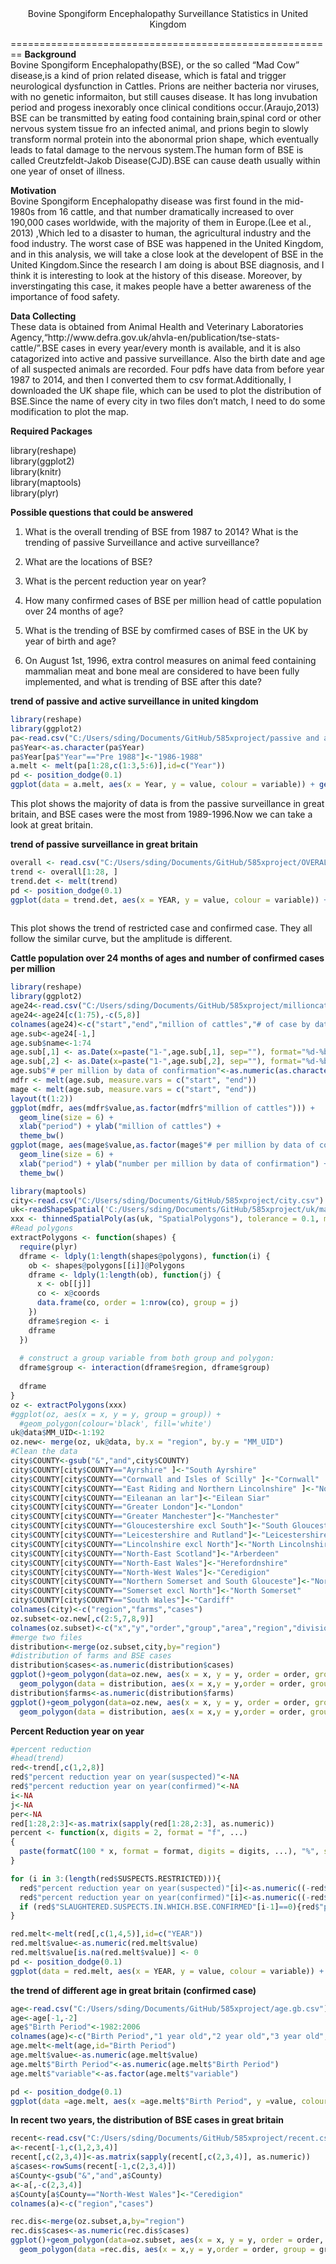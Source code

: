 <center> Bovine Spongiform Encephalopathy Surveillance Statistics in United Kingdom </center>
========================================================
**Background**<br/>
Bovine Spongiform Encephalopathy(BSE), or the so called "Mad Cow" disease,is a kind of prion related disease, which is fatal and trigger neurological dysfunction in Cattles. Prions are neither bacteria nor viruses, with no genetic informaiton, but still causes disease. It has long invubation period and progess inexorably once clinical conditions occur.(Araujo,2013) BSE can be transmitted by eating food containing brain,spinal cord or other nervous system tissue fro an infected animal, and prions begin to slowly transform normal protein into the abonormal prion shape, which eventually leads to fatal damage to the nervous system.The human form of BSE is called Creutzfeldt-Jakob Disease(CJD).BSE can cause death usually within one year of onset of illness.

**Motivation**<br/>
Bovine Spongiform Encephalopathy disease was first found in the mid-1980s from 16 cattle, and that number dramatically increased to over 190,000 cases worldwide, with the majority of them in Europe.(Lee et al., 2013) ,Which led to a disaster to human, the agricultural industry and the food industry. The worst case of BSE was happened in the United Kingdom, and in this analysis, we will take a close look at the developent of BSE in the United Kingdom.Since the research I am doing is about BSE diagnosis, and I think it is interesting to look at the history of this disease. Moreover, by inverstingating this case, it makes people have a better awareness of the importance of food safety.

**Data Collecting**<br/>
These data is obtained from Animal Health and Veterinary Laboratories Agency,"http://www.defra.gov.uk/ahvla-en/publication/tse-stats-cattle/".BSE cases in every year/every month is available, and it is also catagorized into active and passive surveillance. Also the birth date and age of all suspected animals are recorded. Four pdfs have data from before year 1987 to 2014, and then I converted them to csv format.Additionally, I downloaded the UK shape file, which can be used to plot the distribution of BSE.Since the name of every city in two files don't match, I need to do some modification to plot the map.

**Required Packages**<br/>

library(reshape)<br/>
library(ggplot2)<br/>
library(knitr)<br/>
library(maptools)<br/>
library(plyr) 


**Possible questions that could be answered**<br/>

1. What is the overall trending of BSE from 1987 to 2014? What is the trending of passive Surveillance and active surveillance?<br/>

2. What are the locations of BSE?<br/>

3. What is the percent reduction year on year?<br/>

4. How many confirmed cases of BSE per million head of cattle population over 24 months of age?<br/>

5. What is the trending of BSE by comfirmed cases of BSE in the UK by year of birth and age?<br/>

6. On August 1st, 1996, extra control measures on animal feed containing mammalian meat and bone meal are considered to have been fully implemented, and what is trending of BSE after this date? <br/>


**trend of passive and active surveillance in united kingdom**
```r
library(reshape)
library(ggplot2)
pa<-read.csv("C:/Users/sding/Documents/GitHub/585xproject/passive and active.csv")
pa$Year<-as.character(pa$Year)
pa$Year[pa$"Year"=="Pre 1988"]<-"1986-1988"
a.melt <- melt(pa[1:28,c(1:3,5:6)],id=c("Year"))
pd <- position_dodge(0.1)
ggplot(data = a.melt, aes(x = Year, y = value, colour = variable)) + geom_line(position = pd, aes(group = variable))
```
This plot shows the majority of data is from the passive surveillance in great britain, and BSE cases were the most from 1989-1996.Now we can take a look at great britain.

**trend of passive surveillance in great britain**
```r
overall <- read.csv("C:/Users/sding/Documents/GitHub/585xproject/OVERALL.csv")
trend <- overall[1:28, ]
trend.det <- melt(trend)
pd <- position_dodge(0.1)
ggplot(data = trend.det, aes(x = YEAR, y = value, colour = variable)) + geom_line(position = pd, 
                                                                                  aes(group = variable))
```

This plot shows the trend of restricted case and confirmed case. They all follow the similar curve, but the amplitude is different.

**Cattle population over 24 months of ages and number of confirmed cases per million**
```r
library(reshape)
library(ggplot2)
age24<-read.csv("C:/Users/sding/Documents/GitHub/585xproject/millioncattle.csv")
age24<-age24[c(1:75),-c(5,8)]
colnames(age24)<-c("start","end","million of cattles","# of case by date of confirmation","# of case by date of restriction","# per million by data of confirmation","# per million by date of restriction")
age.sub<-age24[-1,]
age.sub$name<-1:74
age.sub[,1] <- as.Date(x=paste("1-",age.sub[,1], sep=""), format="%d-%b-%y")
age.sub[,2] <- as.Date(x=paste("1-",age.sub[,2], sep=""), format="%d-%b-%y")
age.sub$"# per million by data of confirmation"<-as.numeric(as.character(age.sub$"# per million by data of confirmation"))
mdfr <- melt(age.sub, measure.vars = c("start", "end"))
mage <- melt(age.sub, measure.vars = c("start", "end"))
layout(t(1:2))
ggplot(mdfr, aes(mdfr$value,as.factor(mdfr$"million of cattles"))) + 
  geom_line(size = 6) +
  xlab("period") + ylab("million of cattles") +
  theme_bw()
ggplot(mage, aes(mage$value,as.factor(mage$"# per million by data of confirmation"))) + 
  geom_line(size = 6) +
  xlab("period") + ylab("number per million by data of confirmation") +
  theme_bw()

```

```r
library(maptools)
city<-read.csv("C:/Users/sding/Documents/GitHub/585xproject/city.csv")
uk<-readShapeSpatial('C:/Users/sding/Documents/GitHub/585xproject/uk/map.shp')
xxx <- thinnedSpatialPoly(as(uk, "SpatialPolygons"), tolerance = 0.1, minarea = 0.001, topologyPreserve = TRUE)
#Read polygons
extractPolygons <- function(shapes) {
  require(plyr)  
  dframe <- ldply(1:length(shapes@polygons), function(i) {
    ob <- shapes@polygons[[i]]@Polygons
    dframe <- ldply(1:length(ob), function(j) {
      x <- ob[[j]]
      co <- x@coords
      data.frame(co, order = 1:nrow(co), group = j)
    })
    dframe$region <- i
    dframe
  })
  
  # construct a group variable from both group and polygon:
  dframe$group <- interaction(dframe$region, dframe$group)
  
  dframe
}
oz <- extractPolygons(xxx)
#ggplot(oz, aes(x = x, y = y, group = group)) + 
  #geom_polygon(colour='black', fill='white')
uk@data$MM_UID<-1:192
oz.new<- merge(oz, uk@data, by.x = "region", by.y = "MM_UID")
#Clean the data
city$COUNTY<-gsub("&","and",city$COUNTY)
city$COUNTY[city$COUNTY=="Ayrshire" ]<-"South Ayrshire"           
city$COUNTY[city$COUNTY=="Cornwall and Isles of Scilly" ]<-"Cornwall"    
city$COUNTY[city$COUNTY=="East Riding and Northern Lincolnshire" ]<-"North Lincolnshire" 
city$COUNTY[city$COUNTY=="Eileanan an lar"]<-"Eilean Siar"  
city$COUNTY[city$COUNTY=="Greater London"]<-"London" 
city$COUNTY[city$COUNTY=="Greater Manchester"]<-"Manchester"
city$COUNTY[city$COUNTY=="Gloucestershire excl South"]<-"South Gloucestershire"
city$COUNTY[city$COUNTY=="Leicestershire and Rutland"]<-"Leicestershire"
city$COUNTY[city$COUNTY=="Lincolnshire excl North"]<-"North Lincolnshire"
city$COUNTY[city$COUNTY=="North-East Scotland"]<-"Arberdeen"
city$COUNTY[city$COUNTY=="North-East Wales"]<-"Herefordnshire"
city$COUNTY[city$COUNTY=="North-West Wales"]<-"Ceredigion"
city$COUNTY[city$COUNTY=="Northern Somerset and South Glouceste"]<-"Northern Somerset"
city$COUNTY[city$COUNTY=="Somerset excl North"]<-"North Somerset"
city$COUNTY[city$COUNTY=="South Wales"]<-"Cardiff"
colnames(city)<-c("region","farms","cases")
oz.subset<-oz.new[,c(2:5,7,8,9)]
colnames(oz.subset)<-c("x","y","order","group","area","region","division")
#merge two files 
distribution<-merge(oz.subset,city,by="region")
#distribution of farms and BSE cases 
distribution$cases<-as.numeric(distribution$cases)
ggplot()+geom_polygon(data=oz.new, aes(x = x, y = y, order = order, group = group))+ 
  geom_polygon(data = distribution, aes(x = x,y = y,order = order, group = group,fill =distribution$cases))
distribution$farms<-as.numeric(distribution$farms)
ggplot()+geom_polygon(data=oz.new, aes(x = x, y = y, order = order, group = group))+ 
  geom_polygon(data = distribution, aes(x = x,y = y,order = order, group = group,fill =distribution$farms))
```
**Percent Reduction year on year**
```r
#percent reduction
#head(trend)
red<-trend[,c(1,2,8)]
red$"percent reduction year on year(suspected)"<-NA
red$"percent reduction year on year(confirmed)"<-NA
i<-NA
j<-NA
per<-NA
red[1:28,2:3]<-as.matrix(sapply(red[1:28,2:3], as.numeric))  
percent <- function(x, digits = 2, format = "f", ...)
{
  paste(formatC(100 * x, format = format, digits = digits, ...), "%", sep = "")
}

for (i in 3:(length(red$SUSPECTS.RESTRICTED))){
  red$"percent reduction year on year(suspected)"[i]<-as.numeric((-red$SUSPECTS.RESTRICTED[i-1]+red$SUSPECTS.RESTRICTED[i])/red$SUSPECTS.RESTRICTED[i-1])
  red$"percent reduction year on year(confirmed)"[i]<-as.numeric((-red$SLAUGHTERED.SUSPECTS.IN.WHICH.BSE.CONFIRMED[i-1]+red$SLAUGHTERED.SUSPECTS.IN.WHICH.BSE.CONFIRMED[i])/red$SLAUGHTERED.SUSPECTS.IN.WHICH.BSE.CONFIRMED[i-1])
  if (red$"SLAUGHTERED.SUSPECTS.IN.WHICH.BSE.CONFIRMED"[i-1]==0){red$"percent reduction year on year(confirmed)"[i]<-0}
}

red.melt<-melt(red[,c(1,4,5)],id=c("YEAR"))
red.melt$value<-as.numeric(red.melt$value)
red.melt$value[is.na(red.melt$value)] <- 0
pd <- position_dodge(0.1)
ggplot(data = red.melt, aes(x = YEAR, y = value, colour = variable)) + geom_line(position = pd, aes(group = variable))

```
**the trend of different age in great britain (confirmed case)**
```r
age<-read.csv("C:/Users/sding/Documents/GitHub/585xproject/age.gb.csv")
age<-age[-1,-2]
age$"Birth Period"<-1982:2006
colnames(age)<-c("Birth Period","1 year old","2 year old","3 year old","4 year old","5 year old","6 year old","7 year old","8 year old","9 year old","10 year old")
age.melt<-melt(age,id="Birth Period")
age.melt$value<-as.numeric(age.melt$value)
age.melt$"Birth Period"<-as.numeric(age.melt$"Birth Period")
age.melt$"variable"<-as.factor(age.melt$"variable")

pd <- position_dodge(0.1)
ggplot(data =age.melt, aes(x =age.melt$"Birth Period", y =value, colour = variable)) + geom_line(position = pd, aes(group = variable))
```

**In recent two years, the distribution of BSE cases in great britain**
```r
recent<-read.csv("C:/Users/sding/Documents/GitHub/585xproject/recent.csv")
a<-recent[-1,c(1,2,3,4)]
recent[,c(2,3,4)]<-as.matrix(sapply(recent[,c(2,3,4)], as.numeric))  
a$cases<-rowSums(recent[-1,c(2,3,4)])
a$County<-gsub("&","and",a$County)
a<-a[,-c(2,3,4)]
a$County[a$County=="North-West Wales"]<-"Ceredigion"
colnames(a)<-c("region","cases")

rec.dis<-merge(oz.subset,a,by="region")
rec.dis$cases<-as.numeric(rec.dis$cases)
ggplot()+geom_polygon(data=oz.subset, aes(x = x, y = y, order = order, group = group))+ 
  geom_polygon(data =rec.dis, aes(x = x,y = y,order = order, group = group,fill =rec.dis$cases))
```